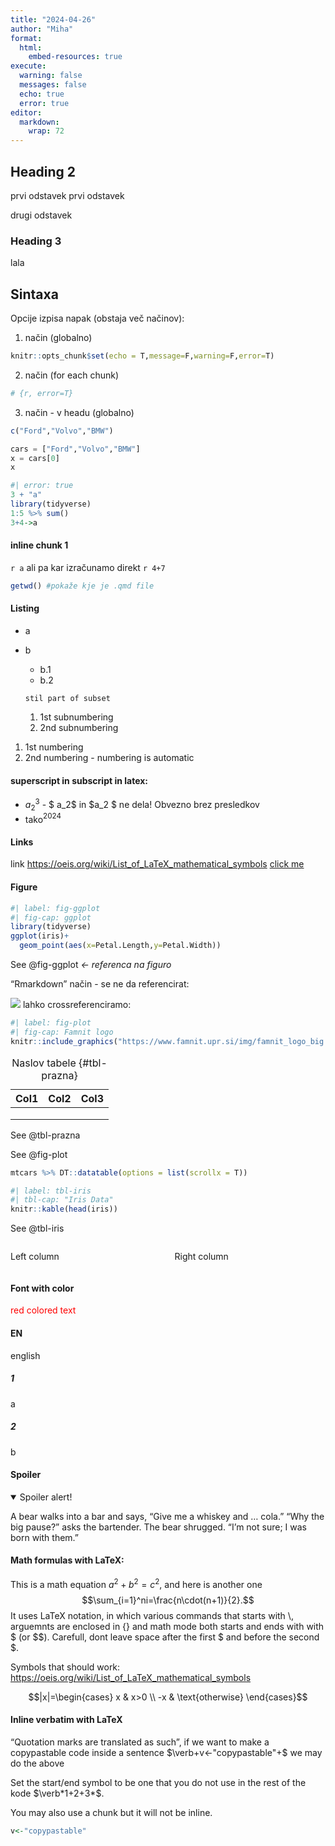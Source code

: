 ```yaml
---
title: "2024-04-26"
author: "Miha"
format:
  html:
    embed-resources: true
execute: 
  warning: false
  messages: false
  echo: true
  error: true
editor: 
  markdown: 
    wrap: 72
---
```


## Heading 2

prvi odstavek prvi odstavek

drugi odstavek

### Heading 3

lala

## Sintaxa

Opcije izpisa napak (obstaja več načinov):

1.  način (globalno)

```r
knitr::opts_chunk$set(echo = T,message=F,warning=F,error=T)
```

2.  način (for each chunk)

```r
# {r, error=T}
```

3.  način - v headu (globalno)

```r
c("Ford","Volvo","BMW")
```

```python
cars = ["Ford","Volvo","BMW"]
x = cars[0]
x
```

```r
#| error: true
3 + "a"
library(tidyverse)
1:5 %>% sum()
3+4->a
```

#### inline chunk 1

`r a` ali pa kar izračunamo direkt `r 4+7`

```r
getwd() #pokaže kje je .qmd file
```

#### Listing

-   a

-   b

    -   b.1
    -   b.2

    ```         
    stil part of subset
    ```

    1.  1st subnumbering
    2.  2nd subnumbering

1.  1st numbering
2.  2nd numbering - numbering is automatic

#### superscript in subscript in latex:

-   $a_2^3$ - \$ a_2\$ in \$a_2 \$ ne dela! Obvezno brez presledkov
-   tako${}^{2024}$

#### Links

link <https://oeis.org/wiki/List_of_LaTeX_mathematical_symbols> [click
me](https://oeis.org/wiki/List_of_LaTeX_mathematical_symbols)

#### Figure

```r
#| label: fig-ggplot
#| fig-cap: ggplot
library(tidyverse)
ggplot(iris)+
  geom_point(aes(x=Petal.Length,y=Petal.Width))
```

See @fig-ggplot *\<- referenca na figuro*

"Rmarkdown" način - se ne da referencirat:

![](https://upload.wikimedia.org/wikipedia/commons/thumb/8/8a/Banana-Single.jpg/220px-Banana-Single.jpg)
lahko crossreferenciramo:

```r
#| label: fig-plot
#| fig-cap: Famnit logo
knitr::include_graphics("https://www.famnit.upr.si/img/famnit_logo_big.png")
```

| Col1 | Col2 | Col3 |
|------|------|------|
|      |      |      |
|      |      |      |
|      |      |      |

: Naslov tabele {#tbl-prazna}

See @tbl-prazna

See @fig-plot

```r
mtcars %>% DT::datatable(options = list(scrollx = T))
```

```r
#| label: tbl-iris
#| tbl-cap: "Iris Data"
knitr::kable(head(iris))
```

See @tbl-iris


:::: {.columns}

::: {.column width="50%"}
Left column
:::

::: {.column width="50%"}
Right column
:::

::::


#### Font with color

<p style="color:red">
red colored text
</p>

::: {.panel-tabset}
#### EN

english

::: {.panel-tabset}
##### 1
  a
  
##### 2
  b
:::


:::


#### Spoiler
<details open>

<summary>Spoiler alert!</summary>

A bear walks into a bar and says, "Give me a whiskey and ... cola." "Why
the big pause?" asks the bartender. The bear shrugged. "I'm not sure; I
was born with them."

</details>

#### Math formulas with LaTeX:

This is a math equation $a^2+b^2=c^2$, and here is another one $$\sum_{i=1}^ni=\frac{n\cdot(n+1)}{2}.$$ It uses LaTeX  notation, in which various commands that starts with \\, arguemnts are enclosed in \{\} and math mode both starts and ends with with \$ (or \$\$). Carefull, dont leave space after the first $ and before the second $.

Symbols that should work: <https://oeis.org/wiki/List_of_LaTeX_mathematical_symbols>

$$|x|=\begin{cases}
x & x>0 \\
-x & \text{otherwise}
\end{cases}$$

#### Inline verbatim with LaTeX

"Quotation marks are translated as such",
if we want to make a copypastable code inside a sentence $\verb+v<-"copypastable"+$ we may do the above

Set the start/end symbol to be one that you do not use in the rest of the kode $\verb*1+2+3*$.

You may also use a chunk but it will not be inline.
```r
v<-"copypastable"
```



